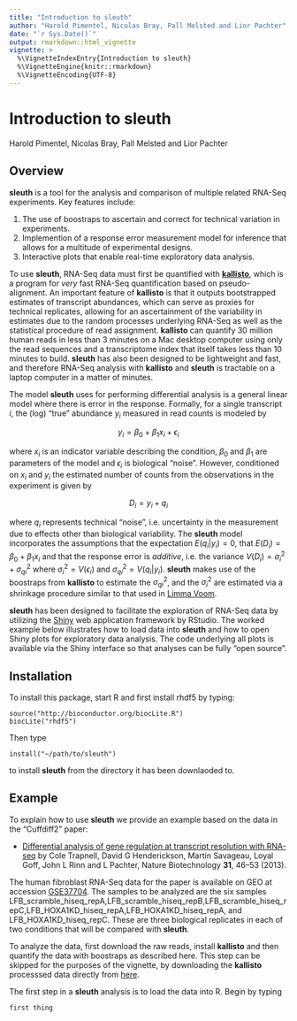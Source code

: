 ```yaml
---
title: "Introduction to sleuth"
author: "Harold Pimentel, Nicolas Bray, Pall Melsted and Lior Pachter"
date: "`r Sys.Date()`"
output: rmarkdown::html_vignette
vignette: >
  %\VignetteIndexEntry{Introduction to sleuth}
  %\VignetteEngine{knitr::rmarkdown}
  %\VignetteEncoding{UTF-8}
---
```


# Introduction to sleuth

Harold Pimentel, Nicolas Bray, Pall Melsted and Lior Pachter

## Overview

__sleuth__ is a tool for the analysis and comparison of multiple related RNA-Seq experiments. Key features include:


1. The use of boostraps to ascertain and correct for technical variation in experiments.
2. Implemention of a response error measurement model for inference that allows for a multitude of experimental designs.
3. Interactive plots that enable real-time exploratory data analysis.

To use __sleuth__, RNA-Seq data must first be quantified with [__kallisto__](http://pachterlab.github.io/kallisto/), which is a program for _very_ fast RNA-Seq quantification based on pseudo-alignment. An important feature of __kallisto__ is that it outputs bootstrapped estimates of transcript abundances, which can serve as proxies for technical replicates, allowing for an ascertainment of the variability in estimates due to the random processes underlying RNA-Seq as well as the statistical procedure of read assignment. __kallisto__ can quantify 30 million human reads in less than 3 minutes on a Mac desktop computer using only the read sequences and a transcriptome index that itself takes less than 10 minutes to build. __sleuth__ has also been designed to be lightweight and fast, and therefore RNA-Seq analysis with __kallisto__ and  __sleuth__ is tractable on a laptop computer in a matter of minutes.  

The model __sleuth__ uses for performing differential analysis is a general linear model where there is error in the response. Formally, for a single transcript $i$, the (log) "true" abundance $y_i$ measured in read counts is modeled by

$$ y_i = \beta_0 + \beta_1 x_i + \epsilon_i $$

where $x_i$ is an indicator variable describing the condition, $\beta_0$ and $\beta_1$ are parameters of the model and $\epsilon_i$ is biological "noise". However, conditioned on $x_i$ and $y_i$ the estimated number of counts from the observations in the experiment is given by 

$$ D_i = y_i + q_i $$

where $q_i$ represents technical "noise", i.e. uncertainty in the measurement due to effects other than biological variability. The __sleuth__ model incorporates the assumptions that the expectation $E(q_i|y_i) = 0$, that $E(D_i) = \beta_0 + \beta_1 x_i$  and that the response error is _additive_, i.e. the variance $V(D_i) = \sigma_i^2 + \sigma_{qi}^2$ where $\sigma_i^2 = V(\epsilon_i)$ and $\sigma_{qi}^2 = V(q_i|y_i)$. __sleuth__ makes use of the boostraps from __kallisto__ to estimate the $\sigma_{qi}^2$, and the $\sigma_i^2$ are estimated via a shrinkage procedure similar to that used in [Limma Voom](http://www.genomebiology.com/2014/15/2/R29).

__sleuth__ has been designed to facilitate the exploration of RNA-Seq data by utilizing the [Shiny](http://shiny.rstudio.com) web application framework by RStudio. The worked example below illustrates how to load data into __sleuth__ and how to open Shiny plots for exploratory data analysis. The code underlying all plots is available via the Shiny interface so that analyses can be fully "open source". 

## Installation

To install this package, start R and first install rhdf5 by typing: 

```
source("http://bioconductor.org/biocLite.R")
biocLite("rhdf5")
```

Then type 
```
install("~/path/to/sleuth")
```

to install __sleuth__ from the directory it has been downlaoded to.

## Example

To explain how to use __sleuth__ we provide an example based on the data in the "Cuffdiff2" paper:

* [Differential analysis of gene regulation at transcript resolution with RNA-seq](http://www.nature.com/nbt/journal/v31/n1/full/nbt.2450.html)	by Cole Trapnell, David G Henderickson, Martin Savageau, Loyal Goff, John L Rinn and L Pachter, Nature Biotechnology __31__, 46--53 (2013).

The human fibroblast RNA-Seq data for the paper is available on GEO at accession [GSE37704](http://www.ncbi.nlm.nih.gov/geo/query/acc.cgi?acc=GSE37704). The samples to be analyzed are the six samples LFB_scramble_hiseq_repA,LFB_scramble_hiseq_repB,LFB_scramble_hiseq_repC,LFB_HOXA1KD_hiseq_repA,LFB_HOXA1KD_hiseq_repA, and LFB_HOXA1KD_hiseq_repC. These are three biological replicates in each of two conditions that will be compared with __sleuth__.

To analyze the data, first download the raw reads, install __kallisto__ and then quantify the data with boostraps as described here. This step can be skipped for the purposes of the vignette, by downloading the __kallisto__ processsed data directly from [here](http://bio.math.berkeley.edu/sleuth/cuffdiff2/).

The first step in a __sleuth__ analysis is to load the data into R. Begin by typing

```
first thing
```


